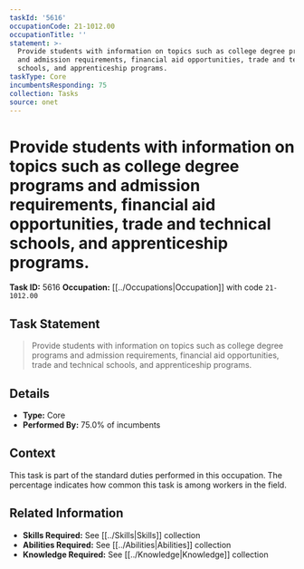 ```yaml
---
taskId: '5616'
occupationCode: 21-1012.00
occupationTitle: ''
statement: >-
  Provide students with information on topics such as college degree programs
  and admission requirements, financial aid opportunities, trade and technical
  schools, and apprenticeship programs.
taskType: Core
incumbentsResponding: 75
collection: Tasks
source: onet
---
```

# Provide students with information on topics such as college degree programs and admission requirements, financial aid opportunities, trade and technical schools, and apprenticeship programs.

**Task ID:** 5616
**Occupation:** [[../Occupations|Occupation]] with code `21-1012.00`

## Task Statement

> Provide students with information on topics such as college degree programs and admission requirements, financial aid opportunities, trade and technical schools, and apprenticeship programs.

## Details

- **Type:** Core
- **Performed By:** 75.0% of incumbents

## Context

This task is part of the standard duties performed in this occupation. The percentage indicates how common this task is among workers in the field.

## Related Information

- **Skills Required:** See [[../Skills|Skills]] collection
- **Abilities Required:** See [[../Abilities|Abilities]] collection
- **Knowledge Required:** See [[../Knowledge|Knowledge]] collection
